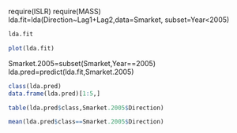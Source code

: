 require(ISLR)
require(MASS)
lda.fit=lda(Direction~Lag1+Lag2,data=Smarket, subset=Year<2005)
```r
lda.fit
```
```r
plot(lda.fit)
```
Smarket.2005=subset(Smarket,Year==2005)
lda.pred=predict(lda.fit,Smarket.2005)

```r
class(lda.pred)
data.frame(lda.pred)[1:5,]
```
```r
table(lda.pred$class,Smarket.2005$Direction)
```
```r
mean(lda.pred$class==Smarket.2005$Direction)
```

